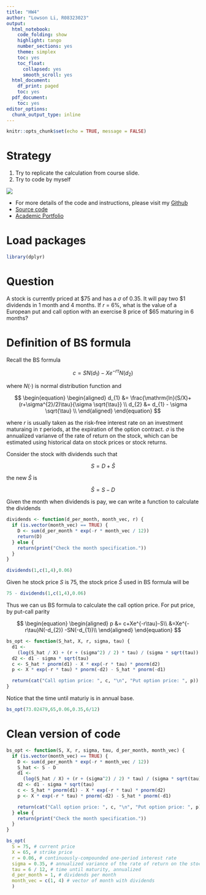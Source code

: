```yaml
---
title: "HW4"
author: "Lowson Li, R08323023"
output:
  html_notebook:
    code_folding: show
    highlight: tango
    number_sections: yes
    theme: simplex
    toc: yes
    toc_float:
      collapsed: yes
      smooth_scroll: yes
  html_document:
    df_print: paged
    toc: yes
  pdf_document:
    toc: yes
editor_options:
  chunk_output_type: inline
---
```


```r
knitr::opts_chunk$set(echo = TRUE, message = FALSE)
```
# Strategy
1. Try to replicate the calculation from course slide.
2. Try to code by myself

![](https://imgur.com/eDWgVh8.png)

* For more details of the code and instructions, please visit my [Github](https://github.com/isthatlowsonli/Financial_Engineering)
 + [Source code](https://github.com/isthatlowsonli/Financial_Engineering/blob/master/Script/HW4.Rmd)
 + [Academic Portfolio](https://isthatlowsonli.github.io//Financial_Engineering/Script/practice.nb.html)

# Load packages
```r
library(dplyr)
```

# Question

A stock is currently priced at $75 and has a $\sigma$ of 0.35.
It will pay two $1 dividends in 1 month and 4 months.
If $r$ = 6%, what is the value of a European put and call option with an exercise 8 price of $65 maturing in 6 months?

# Definition of BS formula

Recall the BS formula 

$$
c = SN(d_{1}) - Xe^{-r\tau}N(d_{2})
$$

where $N(\cdot)$ is normal distribution function and 

$$
\begin{equation}
\begin{aligned}
d_{1} &= \frac{\mathrm{ln}(S/X)+(r+\sigma^{2}/2)\tau}{\sigma \sqrt{\tau}} \\ 
d_{2} &= d_{1} - \sigma \sqrt{\tau} \\
\end{aligned}
\end{equation}
$$

where $r$ is usually taken as the risk-free interest rate on an investment maturaing in $\tau$ periods, at the expiration of the option contract. $\sigma$ is the annualized varianve of the rate of return on the stock, which can be estimated using historical data on stock prices or stock returns.

Consider the stock with dividends such that 

$$
S= D +\hat{S}
$$

the new $\hat{S}$ is 

$$
\hat{S} = S-D
$$

Given the month when dividends is pay, we can write a function to calculate the dividends

```r
dividends <- function(d_per_month, month_vec, r) {
  if (is.vector(month_vec) == TRUE) {
    D <- sum(d_per_month * exp(-r * month_vec / 12))
    return(D)
  } else {
    return(print("Check the month specification."))
  }
}
```

```r
dividends(1,c(1,4),0.06)
```

Given he stock price $S$ is 75, the stock price $\hat{S}$ used in BS formula will be 

```r
75 - dividends(1,c(1,4),0.06)
```

Thus we can us BS formula to calculate the call option price.
For put price, by put-call parity

$$
\begin{equation}
\begin{aligned}
p &= c+Xe^{-r\tau}-S\\
&=Xe^{-r\tau}N(-d_{2}) -SN(-d_{1})\\
\end{aligned}
\end{equation}
$$

```r
bs_opt <- function(S_hat, X, r, sigma, tau) {
  d1 <-
    (log(S_hat / X) + (r + (sigma^2) / 2) * tau) / (sigma * sqrt(tau))
  d2 <- d1 - sigma * sqrt(tau)
  c <- S_hat * pnorm(d1) - X * exp(-r * tau) * pnorm(d2)
  p <- X * exp(-r * tau) * pnorm(-d2) - S_hat * pnorm(-d1)

  return(cat("Call option price: ", c, "\n", "Put option price: ", p))
}
```

Notice that the time until maturiy is in annual base.

```r
bs_opt(73.02479,65,0.06,0.35,6/12)
```

# Clean version of code

```r
bs_opt <- function(S, X, r, sigma, tau, d_per_month, month_vec) {
  if (is.vector(month_vec) == TRUE) {
    D <- sum(d_per_month * exp(-r * month_vec / 12))
    S_hat <- S - D
    d1 <-
      (log(S_hat / X) + (r + (sigma^2) / 2) * tau) / (sigma * sqrt(tau))
    d2 <- d1 - sigma * sqrt(tau)
    c <- S_hat * pnorm(d1) - X * exp(-r * tau) * pnorm(d2)
    p <- X * exp(-r * tau) * pnorm(-d2) - S_hat * pnorm(-d1)

    return(cat("Call option price: ", c, "\n", "Put option price: ", p))
  } else {
    return(print("Check the month specification."))
  }
}
```

```r
bs_opt(
  S = 75, # current price
  X = 65, # strike price
  r = 0.06, # continuously-compounded one-period interest rate
  sigma = 0.35, # annualized variance of the rate of return on the stock
  tau = 6 / 12, # time until maturity, annualized
  d_per_month = 1, # dividends per month
  month_vec = c(1, 4) # vector of month with dividends
  )
```


